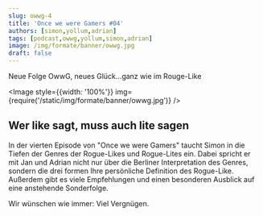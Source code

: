 ```yaml
---
slug: owwg-4
title: 'Once we were Gamers #04'
authors: [simon,yollum,adrian]
tags: [podcast,owwg,yollum,simon,adrian]
image: /img/formate/banner/owwg.jpg
draft: false
---
```



Neue Folge OwwG, neues Glück...ganz wie im Rouge-Like

<Image style={{width: '100%'}} img={require('/static/img/formate/banner/owwg.jpg')} />

<!--truncate-->

## Wer like sagt, muss auch lite sagen

In der vierten Episode von "Once we were Gamers" taucht Simon in die Tiefen der Genres der Rogue-Likes und Rogue-Lites ein.
Dabei spricht er mit Jan und Adrian nicht nur über die Berliner Interpretation des Genres, sondern die drei formen Ihre persönliche Definition des Rogue-Like.
Außerdem gibt es viele Empfehlungen und einen besonderen Ausblick auf eine anstehende Sonderfolge.

Wir wünschen wie immer: Viel Vergnügen.

<ReactPlayer
    width="100%"
    height="50px"
    controls
    url='https://m10z.picnotes.de/OwwG/OwwG_4_RogueLikeLite.mp3'
/>
